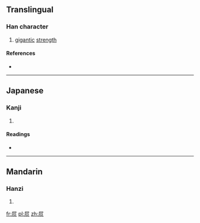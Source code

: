 {{also|屓}}
==Translingual==

===Han character===
{{Han char|rn=44|rad=尸|as=04|sn=7|four=|canj=尸月人 (SBO)|ids=⿸[[尸]][[贝]]}}

# [[gigantic]] [[strength]]

====References====
* {{Han ref|kx=0300.241|hdz=20966.141|uh=5C43|ud=23619}}

----

==Japanese==

===Kanji===
{{ja-kanji|grade=|rs=尸04}}

# {{defn|lang=ja|sort=尸04}}

====Readings====
* {{ja-readings|on=[[き]] (ki)|kun=[[ねいき]] (neiki), [[いびき]] (ibiki)}}

----

==Mandarin==

===Hanzi===
{{cmn-hanzi|tra=屓|pin=[[xì]] ([[xi4]])|wg=hsi<sup>4</sup>}}

# {{defn|lang=cmn|sort=尸04}}

[[fr:屃]]
[[pl:屃]]
[[zh:屃]]
